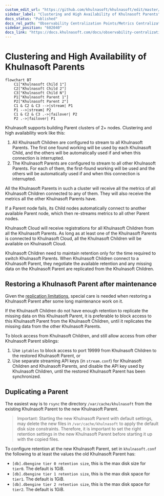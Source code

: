 ```yaml
---
custom_edit_url: "https://github.com/khulnasoft/khulnasoft/edit/master/docs/observability-centralization-points/metrics-centralization-points/clustering-and-high-availability-of-khulnasoft-parents.md"
sidebar_label: "Clustering and High Availability of Khulnasoft Parents"
docs_status: "Published"
docs_rel_path: "Observability Centralization Points/Metrics Centralization Points"
sidebar_position: "602040"
docs_link: "https://docs.khulnasoft.com/docs/observability-centralization-points/metrics-centralization-points/clustering-and-high-availability-of-khulnasoft-parents"
---
```


# Clustering and High Availability of Khulnasoft Parents

```mermaid
flowchart BT
    C1["Khulnasoft Child 1"]
    C2["Khulnasoft Child 2"]
    C3["Khulnasoft Child N"]
    P1["Khulnasoft Parent 1"]
    P2["Khulnasoft Parent 2"]
    C1 & C2 & C3 -->|stream| P1
    P1 -->|stream| P2
    C1 & C2 & C3 .->|failover| P2
    P2 .->|failover| P1
```

Khulnasoft supports building Parent clusters of 2+ nodes. Clustering and high availability work like this:

1. All Khulnasoft Children are configured to stream to all Khulnasoft Parents. The first one found working will be used by each Khulnasoft Child, and the others will be automatically used if and when this connection is interrupted.
2. The Khulnasoft Parents are configured to stream to all other Khulnasoft Parents. For each of them, the first-found working will be used and the others will be automatically used if and when this connection is interrupted.

All the Khulnasoft Parents in such a cluster will receive all the metrics of all Khulnasoft Children connected to any of them. They will also receive the metrics all the other Khulnasoft Parents have.

If a Parent node fails, its Child nodes automatically connect to another available Parent node, which then re-streams metrics to all other Parent nodes.

Khulnasoft Cloud will receive registrations for all Khulnasoft Children from all the Khulnasoft Parents. As long as at least one of the Khulnasoft Parents is connected to Khulnasoft Cloud, all the Khulnasoft Children will be available on Khulnasoft Cloud.

Khulnasoft Children need to maintain retention only for the time required to switch Khulnasoft Parents. When Khulnasoft Children connect to a Khulnasoft Parent, they negotiate the available retention and any missing data on the Khulnasoft Parent are replicated from the Khulnasoft Children.

## Restoring a Khulnasoft Parent after maintenance

Given the [replication limitations](/docs/observability-centralization-points/metrics-centralization-points/replication-of-past-samples#replication-limitations), special care is needed when restoring a Khulnasoft Parent after some long maintenance work on it.

If the Khulnasoft Children do not have enough retention to replicate the missing data on this Khulnasoft Parent, it is preferable to block access to this Khulnasoft Parent from the Khulnasoft Children, until it replicates the missing data from the other Khulnasoft Parents.

To block access from Khulnasoft Children, and still allow access from other Khulnasoft Parent siblings:

1. Use `iptables` to block access to port 19999 from Khulnasoft Children to the restored Khulnasoft Parent, or
2. Use separate streaming API keys (in `stream.conf`) for Khulnasoft Children and Khulnasoft Parents, and disable the API key used by Khulnasoft Children, until the restored Khulnasoft Parent has been synchronized.

## Duplicating a Parent

The easiest way is to `rsync` the directory `/var/cache/khulnasoft` from the existing Khulnasoft Parent to the new Khulnasoft Parent.

> Important: Starting the new Khulnasoft Parent with default settings, may delete the new files in `/var/cache/khulnasoft` to apply the default disk size constraints. Therefore, it is important to set the right retention settings in the new Khulnasoft Parent before starting it up with the copied files.

To configure retention at the new Khulnasoft Parent, set in `khulnasoft.conf` the following to at least the values the old Khulnasoft Parent has:

- `[db].dbengine tier 0 retention size`, this is the max disk size for `tier0`. The default is 1GiB.
- `[db].dbengine tier 1 retention size`, this is the max disk space for `tier1`. The default is 1GiB.
- `[db].dbengine tier 2 retention size`, this is the max disk space for `tier2`. The default is 1GiB.
